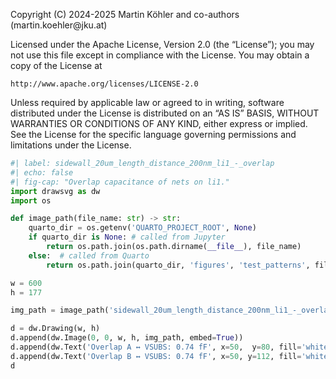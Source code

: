 ::: {.content-hidden}
Copyright (C) 2024-2025 Martin Köhler and co-authors (martin.koehler@jku.at)

Licensed under the Apache License, Version 2.0 (the "License");
you may not use this file except in compliance with the License.
You may obtain a copy of the License at

    http://www.apache.org/licenses/LICENSE-2.0

Unless required by applicable law or agreed to in writing, software
distributed under the License is distributed on an "AS IS" BASIS,
WITHOUT WARRANTIES OR CONDITIONS OF ANY KIND, either express or implied.
See the License for the specific language governing permissions and
limitations under the License.
:::

```python
#| label: sidewall_20um_length_distance_200nm_li1_-_overlap
#| echo: false
#| fig-cap: "Overlap capacitance of nets on li1."
import drawsvg as dw
import os

def image_path(file_name: str) -> str:
    quarto_dir = os.getenv('QUARTO_PROJECT_ROOT', None)
    if quarto_dir is None: # called from Jupyter
        return os.path.join(os.path.dirname(__file__), file_name)
    else:  # called from Quarto
        return os.path.join(quarto_dir, 'figures', 'test_patterns', file_name)

w = 600
h = 177

img_path = image_path('sidewall_20um_length_distance_200nm_li1_-_overlap.png')

d = dw.Drawing(w, h)
d.append(dw.Image(0, 0, w, h, img_path, embed=True))
d.append(dw.Text('Overlap A ↔︎ VSUBS: 0.74 fF', x=50,  y=80, fill='white', font_size=16))
d.append(dw.Text('Overlap B ↔︎ VSUBS: 0.74 fF', x=50, y=112, fill='white', font_size=16))
d
```
